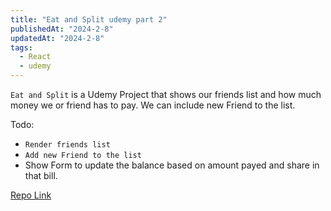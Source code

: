 ```yaml
---
title: "Eat and Split udemy part 2"
publishedAt: "2024-2-8"
updatedAt: "2024-2-8"
tags:
  - React
  - udemy
---
```


`Eat and Split` is a Udemy Project that shows our friends list and how much money we or friend has to pay.
We can include new Friend to the list.  

Todo:

- `Render friends list`
- `Add new Friend to the list`
- Show Form to update the balance based on amount payed and share in that bill.


[Repo Link](https://stackblitz.com/edit/vitejs-vite-4mrjjf?file=src%2FApp.jsx)